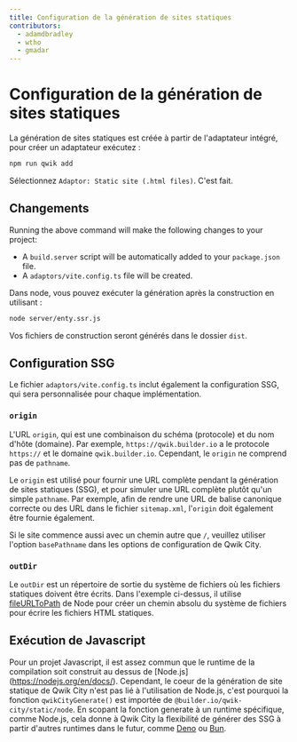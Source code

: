 ```yaml
---
title: Configuration de la génération de sites statiques
contributors:
  - adamdbradley
  - wtho
  - gmadar
---
```


# Configuration de la génération de sites statiques

La génération de sites statiques est créée à partir de l'adaptateur intégré, pour créer un adaptateur exécutez :

```bash
npm run qwik add
```

Sélectionnez `Adaptor: Static site (.html files)`. C'est fait.

## Changements

Running the above command will make the following changes to your project:
  - A `build.server` script will be automatically added to your `package.json` file.
  - A ``adaptors/vite.config.ts`` file will be created.

Dans node, vous pouvez exécuter la génération après la construction en utilisant :

```bash
node server/enty.ssr.js
```

Vos fichiers de construction seront générés dans le dossier `dist`.

## Configuration SSG

Le fichier `adaptors/vite.config.ts` inclut également la configuration SSG, qui sera personnalisée pour chaque implémentation.

### `origin`

L'URL `origin`, qui est une combinaison du schéma (protocole) et du nom d'hôte (domaine). Par exemple, `https://qwik.builder.io` a le protocole `https://` et le domaine `qwik.builder.io`. Cependant, le `origin` ne comprend pas de `pathname`.

Le `origin` est utilisé pour fournir une URL complète pendant la génération de sites statiques (SSG), et pour simuler une URL complète plutôt qu'un simple `pathname`. Par exemple, afin de rendre une URL de balise canonique correcte ou des URL dans le fichier `sitemap.xml`, l'`origin` doit également être fournie également.

Si le site commence aussi avec un chemin autre que `/`, veuillez utiliser l'option `basePathname` dans les options de configuration de Qwik City.

### `outDir`

Le `outDir` est un répertoire de sortie du système de fichiers où les fichiers statiques doivent être écrits. Dans l'exemple ci-dessus, il utilise [fileURLToPath](https://nodejs.org/api/url.html#urlfileurltopathurl) de Node pour créer un chemin absolu du système de fichiers pour écrire les fichiers HTML statiques.

## Exécution de Javascript

Pour un projet Javascript, il est assez commun que le runtime de la compilation soit construit au dessus de [Node.js] (https://nodejs.org/en/docs/). Cependant, le coeur de la génération de site statique de Qwik City n'est pas lié à l'utilisation de Node.js, c'est pourquoi la fonction `qwikCityGenerate()` est importée de `@builder.io/qwik-city/static/node`. En scopant la fonction generate à un runtime spécifique, comme Node.js, cela donne à Qwik City la flexibilité de générer des SSG à partir d'autres runtimes dans le futur, comme [Deno](https://deno.land/) ou [Bun](https://bun.sh/).
